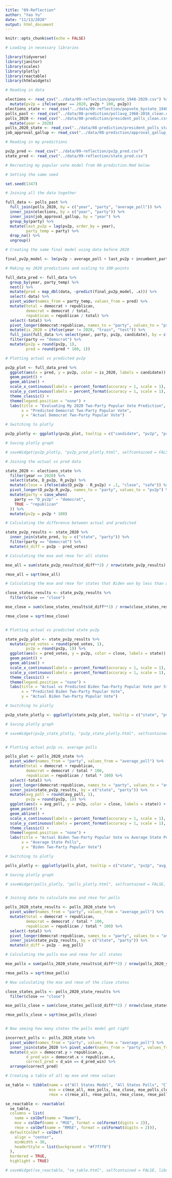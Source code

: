 ```yaml
---
title: "09-Reflection"
author: "Yao Yu"
date: "11/13/2020"
output: html_document
---
```


```r
knitr::opts_chunk$set(echo = FALSE)

# Loading in necessary libraries

library(tidyverse)
library(janitor)
library(scales)
library(plotly)
library(reactable)
library(htmlwidgets)

# Reading in data

elections <- read_csv("../data/09-reflection/popvote_1948-2020.csv") %>% 
  mutate(pv2p = ifelse(year == 2020, pv2p * 100, pv2p))
elections_state <- read_csv("../data/09-reflection/popvote_bystate_1948-2020.csv")
polls_past <- read_csv("../data/08-prediction/pollavg_1968-2016_clean.csv")
polls_2020 <- read_csv("../data/08-prediction/president_polls_clean.csv") %>% 
  mutate(year = 2020)
polls_2020_state <- read_csv("../data/08-prediction/president_polls_state_clean.csv")
job_approval_gallup <- read_csv("../data/08-prediction/approval_gallup_1941-2020_clean.csv")

# Reading in my predictions

pv2p_pred <- read_csv("../data/09-reflection/pv2p_pred.csv")
state_pred <- read_csv("../data/09-reflection/state_pred.csv")

```

```r

# Recreating my popular vote model from 08-prediction.Rmd below 

# Setting the same seed

set.seed(1347)

# Joining all the data together

full_data <- polls_past %>% 
  full_join(polls_2020, by = c("year", "party", "average_poll")) %>% 
  inner_join(elections, by = c("year", "party")) %>% 
  inner_join(job_approval_gallup, by = "year") %>% 
  group_by(party) %>%
  mutate(last_pv2p = lag(pv2p, order_by = year),
         party_temp = party) %>% 
  drop_na() %>% 
  ungroup()

# Creating the same final model using data before 2020

final_pv2p_model <- lm(pv2p ~ average_poll + last_pv2p + incumbent_party*job_approval + party, data = full_data %>% filter(year != 2020))

# Making my 2020 predictions and scaling to 100-points

full_data_pred <- full_data %>% 
  group_by(year, party_temp) %>% 
  nest() %>% 
  mutate(pred = map_dbl(data, ~predict(final_pv2p_model, .x))) %>% 
  select(-data) %>% 
  pivot_wider(names_from = party_temp, values_from = pred) %>% 
  mutate(total = democrat + republican,
         democrat = democrat / total,
         republican = republican / total) %>% 
  select(-total) %>% 
  pivot_longer(democrat:republican, names_to = "party", values_to = "pred") %>% 
  mutate(is_2020 = ifelse(year != 2020, "train", "test")) %>% 
  full_join(full_data %>% select(year, party, pv2p, candidate), by = c("year", "party")) %>% 
  filter(party == "democrat") %>% 
  mutate(pv2p = round(pv2p, 1),
         pred = round(pred * 100, 1))

# Plotting actual vs predicted pv2p

pv2p_plot <- full_data_pred %>% 
  ggplot(aes(x = pred, y = pv2p, color = is_2020, labels = candidate)) + 
  geom_point() + 
  geom_abline() +
  scale_x_continuous(labels = percent_format(accuracy = 1, scale = 1), limits = c(38, 55)) +
  scale_y_continuous(labels = percent_format(accuracy = 1, scale = 1), limits = c(38, 55)) +
  theme_classic() +
  theme(legend.position = "none") +
  labs(title = "Evaluating My 2020 Two-Party Popular Vote Prediction",
       x = "Predicted Democrat Two-Party Popular Vote",
       y = "Actual Democrat Two-Party Popular Vote")

# Switching to plotly

pv2p_plotly <- ggplotly(pv2p_plot, tooltip = c("candidate", "pv2p", "pred"))

# Saving plotly graph

# saveWidget(pv2p_plotly, "pv2p_pred_plotly.html", selfcontained = FALSE, libdir = "lib")

```

```r

# Joining the actual vs pred data

state_2020 <- elections_state %>% 
  filter(year == 2020) %>% 
  select(state, D_pv2p, R_pv2p) %>% 
  mutate(close = ifelse(abs(D_pv2p - R_pv2p) < .1, "close", "safe")) %>% 
  pivot_longer(D_pv2p:R_pv2p, names_to = "party", values_to = "pv2p") %>% 
  mutate(party = case_when(
    party == "D_pv2p" ~ "democrat",
    TRUE ~ "republican"
  )) %>% 
  mutate(pv2p = pv2p * 100)

# Calculating the difference between actual and predicted

state_pv2p_results <- state_2020 %>% 
  inner_join(state_pred, by = c("state", "party")) %>% 
  filter(party == "democrat") %>% 
  mutate(d_diff = pv2p - pred_votes)

# Calculating the mse and rmse for all states

mse_all = sum(state_pv2p_results$d_diff**2) / nrow(state_pv2p_results)

rmse_all = sqrt(mse_all)

# Calculating the mse and rmse for states that Biden won by less than a 10% margin

close_states_results <- state_pv2p_results %>% 
  filter(close == "close")

mse_close = sum(close_states_results$d_diff**2) / nrow(close_states_results)

rmse_close = sqrt(mse_close)


# Plotting actual vs predicted state pv2p

state_pv2p_plot <- state_pv2p_results %>% 
  mutate(pred_votes = round(pred_votes, 1),
         pv2p = round(pv2p, 1)) %>% 
  ggplot(aes(x = pred_votes, y = pv2p, color = close, labels = state)) +
  geom_point() + 
  geom_abline() +
  scale_x_continuous(labels = percent_format(accuracy = 1, scale = 1), limits = c(25, 95), breaks = c(30, 40, 50, 60, 70, 80, 90)) +
  scale_y_continuous(labels = percent_format(accuracy = 1, scale = 1), limits = c(25, 95), breaks = c(30, 40, 50, 60, 70, 80, 90)) +
  theme_classic() +
  theme(legend.position = "none") +
  labs(title = "Actual vs Predicted Biden Two-Party Popular Vote per State",
       x = "Predicted Biden Two-Party Popular Vote",
       y = "Actual Biden Two-Party Popular Vote")

# Switching to plotly

pv2p_state_plotly <- ggplotly(state_pv2p_plot, tooltip = c("state", "pv2p", "pred_votes"))

# Saving plotly graph

# saveWidget(pv2p_state_plotly, "pv2p_state_plotly.html", selfcontained = FALSE, libdir = "lib")


# Plotting actual pv2p vs. average polls

polls_plot <- polls_2020_state %>% 
  pivot_wider(names_from = "party", values_from = "average_poll") %>% 
  mutate(total = democrat + republican,
         democrat = democrat / total * 100,
         republican = republican / total * 100) %>% 
  select(-total) %>% 
  pivot_longer(democrat:republican, names_to = "party", values_to = "avg_poll") %>% 
  inner_join(state_pv2p_results, by = c("state", "party")) %>% 
  mutate(avg_poll = round(avg_poll, 1),
         pv2p = round(pv2p, 1)) %>% 
  ggplot(aes(x = avg_poll, y = pv2p, color = close, labels = state)) +
  geom_point() + 
  geom_abline() +
  scale_x_continuous(labels = percent_format(accuracy = 1, scale = 1), limits = c(25, 95), breaks = c(30, 40, 50, 60, 70, 80, 90)) +
  scale_y_continuous(labels = percent_format(accuracy = 1, scale = 1), limits = c(25, 95), breaks = c(30, 40, 50, 60, 70, 80, 90)) +
  theme_classic() +
  theme(legend.position = "none") +
  labs(title = "Actual Biden Two-Party Popular Vote vs Average State Polls per state",
       x = "Average State Polls",
       y = "Biden Two-Party Popular Vote")

# Switching to plotly

polls_plotly <- ggplotly(polls_plot, tooltip = c("state", "pv2p", "avg_poll"))

# Saving plotly graph

# saveWidget(polls_plotly, "polls_plotly.html", selfcontained = FALSE, libdir = "lib")


# Joining data to calculate mse and rmse for polls

polls_2020_state_results <- polls_2020_state %>% 
  pivot_wider(names_from = "party", values_from = "average_poll") %>% 
  mutate(total = democrat + republican,
         democrat = democrat / total * 100,
         republican = republican / total * 100) %>% 
  select(-total) %>% 
  pivot_longer(democrat:republican, names_to = "party", values_to = "avg_poll") %>% 
  inner_join(state_pv2p_results, by = c("state", "party")) %>% 
  mutate(d_diff = pv2p - avg_poll)

# Calculating the polls mse and rmse for all states

mse_polls = sum(polls_2020_state_results$d_diff**2) / nrow(polls_2020_state_results)

rmse_polls = sqrt(mse_polls)

# Now calculating the mse and rmse of the close states 

close_states_polls <- polls_2020_state_results %>% 
  filter(close == "close")

mse_polls_close = sum(close_states_polls$d_diff**2) / nrow(close_states_polls)

rmse_polls_close = sqrt(mse_polls_close)


# Now seeing how many states the polls model got right

incorrect_polls <- polls_2020_state %>% 
  pivot_wider(names_from = "party", values_from = "average_poll") %>% 
  inner_join(state_2020 %>% pivot_wider(names_from = "party", values_from = "pv2p"), by = "state") %>% 
  mutate(d_win = democrat.y > republican.y,
         d_pred_win = democrat.x > republican.x,
         correct_pred = d_win == d_pred_win) %>% 
  arrange(correct_pred)

```

```r

# Creating a table of all my mse and rmse values

se_table <- tibble(name = c("All States Model", "All States Polls", "Close States Model", "Close States Polls"),
                   mse = c(mse_all, mse_polls, mse_close, mse_polls_close),
                   rmse = c(rmse_all, rmse_polls, rmse_close, rmse_polls_close))

se_reactable <- reactable(
  se_table, 
  columns = list(
    name = colDef(name = "Name"),
    mse = colDef(name = "MSE", format = colFormat(digits = 2)),
    rmse = colDef(name = "RMSE", format = colFormat(digits = 2))),
  defaultColDef = colDef(
    align = "center",
    minWidth = 30,
    headerStyle = list(background = "#f7f7f8")
  ),
  bordered = TRUE,
  highlight = TRUE)

# saveWidget(se_reactable, "se_table.html", selfcontained = FALSE, libdir = "lib")

```

